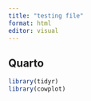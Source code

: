 ```yaml
---
title: "testing file"
format: html
editor: visual
---
```


## Quarto

```r
library(tidyr)
library(cowplot)
```
